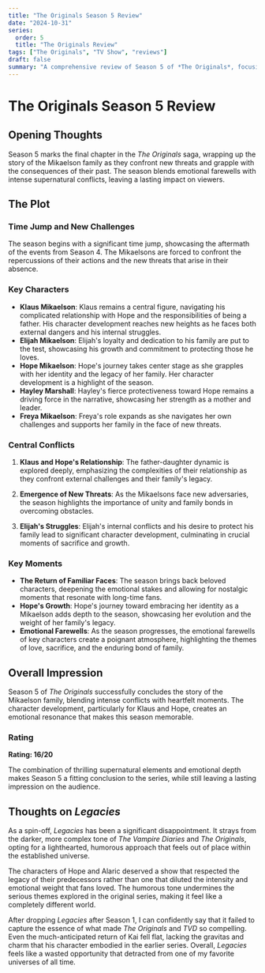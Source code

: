 ```yaml
---
title: "The Originals Season 5 Review"
date: "2024-10-31"
series:
  order: 5
  title: "The Originals Review"
tags: ["The Originals", "TV Show", "reviews"]
draft: false
summary: "A comprehensive review of Season 5 of *The Originals*, focusing on the conclusion of the Mikaelson family saga, the emergence of new threats, and reflections on the *Legacies* spin-off."
---
```


# The Originals Season 5 Review

## Opening Thoughts

Season 5 marks the final chapter in the _The Originals_ saga, wrapping up the story of the Mikaelson family as they confront new threats and grapple with the consequences of their past. The season blends emotional farewells with intense supernatural conflicts, leaving a lasting impact on viewers.

## The Plot

### Time Jump and New Challenges

The season begins with a significant time jump, showcasing the aftermath of the events from Season 4. The Mikaelsons are forced to confront the repercussions of their actions and the new threats that arise in their absence.

### Key Characters

- **Klaus Mikaelson**: Klaus remains a central figure, navigating his complicated relationship with Hope and the responsibilities of being a father. His character development reaches new heights as he faces both external dangers and his internal struggles.
- **Elijah Mikaelson**: Elijah's loyalty and dedication to his family are put to the test, showcasing his growth and commitment to protecting those he loves.
- **Hope Mikaelson**: Hope's journey takes center stage as she grapples with her identity and the legacy of her family. Her character development is a highlight of the season.
- **Hayley Marshall**: Hayley's fierce protectiveness toward Hope remains a driving force in the narrative, showcasing her strength as a mother and leader.
- **Freya Mikaelson**: Freya's role expands as she navigates her own challenges and supports her family in the face of new threats.

### Central Conflicts

1. **Klaus and Hope's Relationship**: The father-daughter dynamic is explored deeply, emphasizing the complexities of their relationship as they confront external challenges and their family's legacy.

2. **Emergence of New Threats**: As the Mikaelsons face new adversaries, the season highlights the importance of unity and family bonds in overcoming obstacles.

3. **Elijah's Struggles**: Elijah's internal conflicts and his desire to protect his family lead to significant character development, culminating in crucial moments of sacrifice and growth.

### Key Moments

- **The Return of Familiar Faces**: The season brings back beloved characters, deepening the emotional stakes and allowing for nostalgic moments that resonate with long-time fans.
- **Hope's Growth**: Hope's journey toward embracing her identity as a Mikaelson adds depth to the season, showcasing her evolution and the weight of her family's legacy.
- **Emotional Farewells**: As the season progresses, the emotional farewells of key characters create a poignant atmosphere, highlighting the themes of love, sacrifice, and the enduring bond of family.

## Overall Impression

Season 5 of _The Originals_ successfully concludes the story of the Mikaelson family, blending intense conflicts with heartfelt moments. The character development, particularly for Klaus and Hope, creates an emotional resonance that makes this season memorable.

### Rating

**Rating: 16/20**

The combination of thrilling supernatural elements and emotional depth makes Season 5 a fitting conclusion to the series, while still leaving a lasting impression on the audience.

## Thoughts on _Legacies_

As a spin-off, _Legacies_ has been a significant disappointment. It strays from the darker, more complex tone of _The Vampire Diaries_ and _The Originals_, opting for a lighthearted, humorous approach that feels out of place within the established universe.

The characters of Hope and Alaric deserved a show that respected the legacy of their predecessors rather than one that diluted the intensity and emotional weight that fans loved. The humorous tone undermines the serious themes explored in the original series, making it feel like a completely different world.

After dropping _Legacies_ after Season 1, I can confidently say that it failed to capture the essence of what made _The Originals_ and _TVD_ so compelling. Even the much-anticipated return of Kai fell flat, lacking the gravitas and charm that his character embodied in the earlier series. Overall, _Legacies_ feels like a wasted opportunity that detracted from one of my favorite universes of all time.
